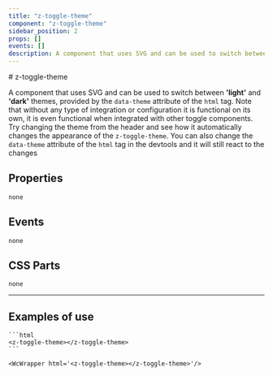 ```yaml
--- 
title: "z-toggle-theme"
component: "z-toggle-theme"
sidebar_position: 2
props: []
events: []
description: A component that uses SVG and can be used to switch between **'light'** and **'dark'** themes, provided by the `data-theme` attribute of the `html` tag. Note that without any type of integration or configuration it is functional on its own, it is even functional when integrated with other toggle components. Try changing the theme from the header and see how it automatically changes the appearance of the `z-toggle-theme`. You can also change the `data-theme` attribute of the `html` tag in the devtools and it will still react to the changes 
--- 
```



<DocLayout>
# z-toggle-theme

A component that uses SVG and can be used to switch between **'light'** and **'dark'** themes, provided by the `data-theme` attribute of the `html` tag. Note that without any type of integration or configuration it is functional on its own, it is even functional when integrated with other toggle components. Try changing the theme from the header and see how it automatically changes the appearance of the `z-toggle-theme`. You can also change the `data-theme` attribute of the `html` tag in the devtools and it will still react to the changes

## Properties

`none`

## Events
`none`

## CSS Parts
`none`

--- 

## Examples of use


    ```html
    <z-toggle-theme></z-toggle-theme>
    ``` 
    
    <WcWrapper html='<z-toggle-theme></z-toggle-theme>'/>
    

</DocLayout>

